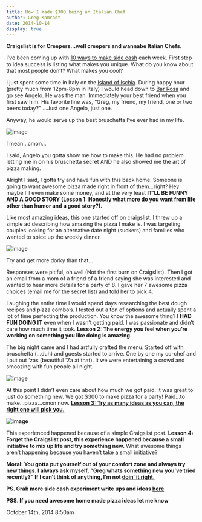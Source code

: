 ```yaml
---
title: How I made $300 being an Italian Chef
author: Greg Kamradt
date: 2014-10-14
display: true
---
```


**Craigslist is for Creepers…well creepers and wannabe Italian Chefs.**


I’ve been coming up with [10 ways to make side cash](http://gregkamradt.com/post/99579434996/steal-these-ideas-10-09-2014) each week. First step to idea success is listing what makes you unique. What do you know about that most people don’t? What makes you cool?


I just spent some time in Italy on the [Island of Ischia](http://www.ischiaproject.com/). During happy hour (pretty much from 12pm\-8pm in Italy) I would head down to [Bar Rosa](https://www.google.com/maps/@40.7223561,13.8646029,3a,75y,54.49h,91.93t/data=!3m4!1e1!3m2!1sgFSyFqoci1evNxRE7i1AZQ!2e0) and go see Angelo. He was the man. Immediately your best friend when you first saw him. His favorite line was, “Greg, my friend, my friend, one or two beers today?” …Just one Angelo, just one.


Anyway, he would serve up the best bruschetta I’ve ever had in my life.


![image](/images/99990725631_0.jpg)


I mean…cmon…


I said, Angelo you gotta show me how to make this. He had no problem letting me in on his bruschetta secret AND he also showed me the art of pizza making. 


Alright I said, I gotta try and have fun with this back home. Someone is going to want awesome pizza made right in front of them…right? Hey maybe I’ll even make some money, and at the very least **IT’LL BE FUNNY AND A GOOD STORY (Lesson 1: Honestly what more do you want from life other than humor and a good story?).** 


Like most amazing ideas, this one started off on craigslist. I threw up a simple ad describing how amazing the pizza I make is. I was targeting couples looking for an alternative date night (suckers) and families who wanted to spice up the weekly dinner.


![image](/images/99990725631_1.jpg)


Try and get more dorky than that…


Responses were pitiful, oh well (Not the first burn on Craigslist). Then I got an email from a mom of a friend of a friend saying she was interested and wanted to hear more details for a party of 8\. I gave her 7 awesome pizza choices (email me for the secret list) and told her to pick 4\.


Laughing the entire time I would spend days researching the best dough recipes and pizza combo’s. I tested out a ton of options and actually spent a lot of time perfecting the production. You know the awesome thing? **I HAD FUN DOING IT** even when I wasn’t getting paid. I was passionate and didn’t care how much time it took. **Lesson 2: The energy you feel when you’re working on something you like doing is amazing.**  


The big night came and I had artfully crafted the menu. Started off with bruschetta (…duh) and guests started to arrive. One by one my co\-chef and I put out ‘zas (beautiful 'Za at that). It we were entertaining a crowd and smoozing with fun people all night.


![image](/images/99990725631_2.jpg)


At this point I didn’t even care about how much we got paid. It was great to just do something new. We got $300 to make pizza for a party! Paid…to make…pizza…cmon now. [**Lesson 3: Try as many ideas as you can, the right one will pick you.**](http://www.jamesaltucher.com/2013/08/the-ultimate-cheat-sheet-to-starting-and-running-your-own-business/)


**![image](/images/99990725631_3.jpg)**


This experienced happened because of a simple Craigslist post. **Lesson 4: Forget the Craigslist post, this experience happened because a small initiative to mix up life and try something new.** What awesome things aren’t happening because you haven’t take a small initiative?  


**Moral: You gotta put yourself out of your comfort zone and always try new things. I always ask myself, “Greg whats something new you’ve tried recently?” If I can’t think of anything, I’m not [doin’ it right.](http://www.azlyrics.com/lyrics/daftpunk/doinitright.html)**


**PS. Grab more side cash experiment write ups and ideas [here](http://gregkamradt.us3.list-manage2.com/subscribe?u=369c3bcad622c1885e1be518d&id=9b1f93200e)**


**PSS. If you need awesome home made pizza ideas let me know**



 October 14th, 2014 8:50am
